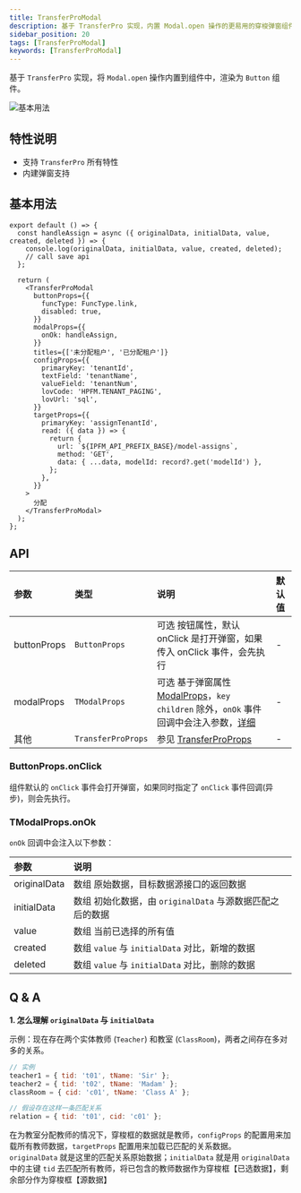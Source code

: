 ```yaml
---
title: TransferProModal
description: 基于 TransferPro 实现，内置 Modal.open 操作的更易用的穿梭弹窗组件。
sidebar_position: 20
tags: [TransferProModal]
keywords: [TransferProModal]
---
```


基于 `TransferPro` 实现，将 `Modal.open` 操作内置到组件中，渲染为 `Button` 组件。

![基本用法](./images/transfer-pro-modal-base.png)

## 特性说明

- 支持 `TransferPro` 所有特性
- 内建弹窗支持

## 基本用法

```tsx {3,13-15} showLineNumbers
export default () => {
  const handleAssign = async ({ originalData, initialData, value, created, deleted }) => {
    console.log(originalData, initialData, value, created, deleted);
    // call save api
  };

  return (
    <TransferProModal
      buttonProps={{
        funcType: FuncType.link,
        disabled: true,
      }}
      modalProps={{
        onOk: handleAssign,
      }}
      titles={['未分配租户', '已分配租户']}
      configProps={{
        primaryKey: 'tenantId',
        textField: 'tenantName',
        valueField: 'tenantNum',
        lovCode: 'HPFM.TENANT_PAGING',
        lovUrl: 'sql',
      }}
      targetProps={{
        primaryKey: 'assignTenantId',
        read: ({ data }) => {
          return {
            url: `${IPFM_API_PREFIX_BASE}/model-assigns`,
            method: 'GET',
            data: { ...data, modelId: record?.get('modelId') },
          };
        },
      }}
    >
      分配
    </TransferProModal>
  );
};
```

## API

| 参数        | 类型               | 说明                                                                                                                                                                                                       | 默认值 |
| :---------- | :----------------- | :--------------------------------------------------------------------------------------------------------------------------------------------------------------------------------------------------------- | :----- |
| buttonProps | `ButtonProps`      | <Highlight>可选</Highlight> 按钮属性，默认 onClick 是打开弹窗，如果传入 onClick 事件，会先执行                                                                                                             | -      |
| modalProps  | `TModalProps`      | <Highlight>可选</Highlight> 基于弹窗属性 [ModalProps](https://open.hand-china.com/choerodon-ui/zh/procmp/feedback/modal#API)，`key` `children` 除外，`onOk` 事件回调中会注入参数，[详细](#tmodalpropsonok) | -      |
| 其他        | `TransferProProps` | 参见 [TransferProProps](/docs/C7N/CustomComponents/transfer-pro#api)                                                                                                                                       | -      |

### ButtonProps.onClick

组件默认的 `onClick` 事件会打开弹窗，如果同时指定了 `onClick` 事件回调(异步)，则会先执行。

### TModalProps.onOk

`onOk` 回调中会注入以下参数：

| 参数         | 说明                                                                             |
| :----------- | :------------------------------------------------------------------------------- |
| originalData | <Highlight>数组</Highlight> 原始数据，目标数据源接口的返回数据                   |
| initialData  | <Highlight>数组</Highlight> 初始化数据，由 `originalData` 与源数据匹配之后的数据 |
| value        | <Highlight>数组</Highlight> 当前已选择的所有值                                   |
| created      | <Highlight>数组</Highlight> `value` 与 `initialData` 对比，新增的数据            |
| deleted      | <Highlight>数组</Highlight> `value` 与 `initialData` 对比，删除的数据            |

## Q & A

**1. 怎么理解 `originalData` 与 `initialData`**

示例：现在存在两个实体教师 (`Teacher`) 和教室 (`ClassRoom`)，两者之间存在多对多的关系。

```js
// 实例
teacher1 = { tid: 't01', tName: 'Sir' };
teacher2 = { tid: 't02', tName: 'Madam' };
classRoom = { cid: 'c01', tName: 'Class A' };

// 假设存在这样一条匹配关系
relation = { tid: 't01', cid: 'c01' };
```

在为教室分配教师的情况下，穿梭框的数据就是教师，`configProps` 的配置用来加载所有教师数据，`targetProps` 配置用来加载已匹配的关系数据。<br/>
`originalData` 就是这里的匹配关系原始数据；`initialData` 就是用 `originalData` 中的主键 `tid` 去匹配所有教师，将已包含的教师数据作为穿梭框【已选数据】，剩余部分作为穿梭框【源数据】
